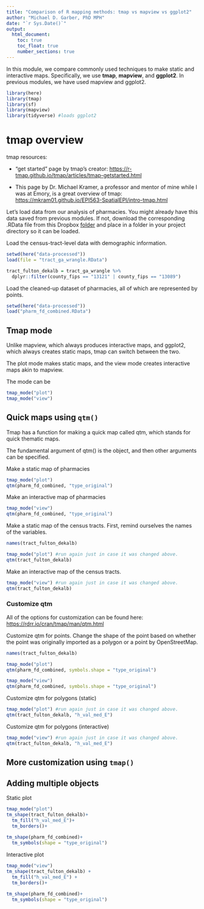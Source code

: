 ```yaml
---
title: "Comparison of R mapping methods: tmap vs mapview vs ggplot2"
author: "Michael D. Garber, PhD MPH"
date: "`r Sys.Date()`"
output:
  html_document:
    toc: true
    toc_float: true
    number_sections: true
---
```


In this module, we compare commonly used techniques to make static and interactive maps. Specifically, we use **tmap**, **mapview**, and **ggplot2**. In previous modules, we have used mapview and ggplot2.

```r
library(here)
library(tmap)
library(sf)
library(mapview)
library(tidyverse) #loads ggplot2
```

# tmap overview

tmap resources:

-   "get started" page by tmap's creator: <https://r-tmap.github.io/tmap/articles/tmap-getstarted.html>

-   This page by Dr. Michael Kramer, a professor and mentor of mine while I was at Emory, is a great overview of tmap: <https://mkram01.github.io/EPI563-SpatialEPI/intro-tmap.html>

Let's load data from our analysis of pharmacies. You might already have this data saved from previous modules. If not, download the corresponding .RData file from this Dropbox [folder](https://www.dropbox.com/sh/ff85l058vl82wwy/AABKygH3PhQkausaxOcIgO0Sa?dl=0) and place in a folder in your project directory so it can be loaded.

Load the census-tract-level data with demographic information.

```r
setwd(here("data-processed"))
load(file = "tract_ga_wrangle.RData")
```

```r
tract_fulton_dekalb = tract_ga_wrangle %>% 
  dplyr::filter(county_fips == "13121" | county_fips == "13089") 
```

Load the cleaned-up dataset of pharmacies, all of which are represented by points.

```r
setwd(here("data-processed"))
load("pharm_fd_combined.RData")
```

## Tmap mode

Unlike mapview, which always produces interactive maps, and ggplot2, which always creates static maps, tmap can switch between the two.

The plot mode makes static maps, and the view mode creates interactive maps akin to mapview.

The mode can be

```r
tmap_mode("plot")
tmap_mode("view")
```

## Quick maps using `qtm()`

Tmap has a function for making a quick map called qtm, which stands for quick thematic maps.

The fundamental argument of qtm() is the object, and then other arguments can be specified.

Make a static map of pharmacies

```r
tmap_mode("plot")
qtm(pharm_fd_combined, "type_original")
```

Make an interactive map of pharmacies

```r
tmap_mode("view")
qtm(pharm_fd_combined, "type_original")
```

Make a static map of the census tracts. First, remind ourselves the names of the variables.

```r
names(tract_fulton_dekalb)
```

```r
tmap_mode("plot") #run again just in case it was changed above.
qtm(tract_fulton_dekalb)
```

Make an interactive map of the census tracts.

```r
tmap_mode("view") #run again just in case it was changed above.
qtm(tract_fulton_dekalb)
```

### Customize qtm

All of the options for customization can be found here: <https://rdrr.io/cran/tmap/man/qtm.html>

Customize qtm for points. Change the shape of the point based on whether the point was originally imported as a polygon or a point by OpenStreetMap.

```r
names(tract_fulton_dekalb)
```

```r
tmap_mode("plot")
qtm(pharm_fd_combined, symbols.shape = "type_original")
```

```r
tmap_mode("view")
qtm(pharm_fd_combined, symbols.shape = "type_original")
```

Customize qtm for polygons (static)

```r
tmap_mode("plot") #run again just in case it was changed above.
qtm(tract_fulton_dekalb, "h_val_med_E")
```

Customize qtm for polygons (interactive)

```r
tmap_mode("view") #run again just in case it was changed above.
qtm(tract_fulton_dekalb, "h_val_med_E")
```

## More customization using `tmap()` 

## Adding multiple objects

Static plot

```r
tmap_mode("plot")
tm_shape(tract_fulton_dekalb)+
  tm_fill("h_val_med_E")+
  tm_borders()+
  
tm_shape(pharm_fd_combined)+
  tm_symbols(shape = "type_original")
```

Interactive plot

```r
tmap_mode("view")
tm_shape(tract_fulton_dekalb) +
  tm_fill("h_val_med_E") +
  tm_borders()+
  
tm_shape(pharm_fd_combined)+
  tm_symbols(shape = "type_original")
```

